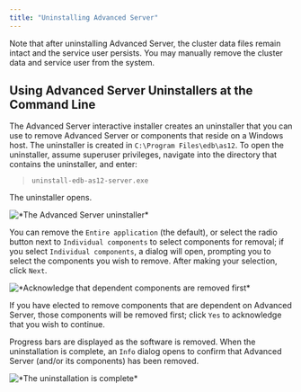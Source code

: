 ```yaml
---
title: "Uninstalling Advanced Server"
---
```


<div id="uninstalling_advanced_server" class="registered_link"></div>

Note that after uninstalling Advanced Server, the cluster data files remain intact and the service user persists. You may manually remove the cluster data and service user from the system.

## Using Advanced Server Uninstallers at the Command Line

The Advanced Server interactive installer creates an uninstaller that you can use to remove Advanced Server or components that reside on a Windows host. The uninstaller is created in `C:\Program Files\edb\as12`. To open the uninstaller, assume superuser privileges, navigate into the directory that contains the uninstaller, and enter:

> `uninstall-edb-as12-server.exe`

The uninstaller opens.

![\*The Advanced Server uninstaller\*](images/advanced_server_uninstaller.png)

You can remove the `Entire application` (the default), or select the radio button next to `Individual components` to select components for removal; if you select `Individual components`, a dialog will open, prompting you to select the components you wish to remove. After making your selection, click `Next`.

![\*Acknowledge that dependent components are removed first\*](images/acknowledging_components_removed.png)

If you have elected to remove components that are dependent on Advanced Server, those components will be removed first; click `Yes` to acknowledge that you wish to continue.

Progress bars are displayed as the software is removed. When the uninstallation is complete, an `Info` dialog opens to confirm that Advanced Server (and/or its components) has been removed.

![\*The uninstallation is complete\*](images/uninstallation_complete.png)
